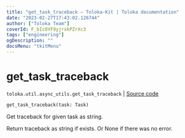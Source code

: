 ```yaml
---
title: "get_task_traceback — Toloka-Kit | Toloka documentation"
date: "2023-02-27T17:43:02.126744"
author: ["Toloka Team"]
coverId: F_bIcOYF9yjrxkPZrXc3
tags: ["engineering"]
ogDescription: ""
docsMenu: "tkitMenu"
---
```


# get_task_traceback
`toloka.util.async_utils.get_task_traceback` | [Source code](https://github.com/Toloka/toloka-kit/blob/v1.1.4/src/util/async_utils.py#L179)

```python
get_task_traceback(task: Task)
```

Get traceback for given task as string.

Return traceback as string if exists. Or None if there was no error.
